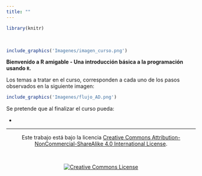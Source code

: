 ```yaml
---
title: ""
---
```


```r

library(knitr)
```

<br>

<div class = "row">

<div class = "col-md-6">

```r

include_graphics('Imagenes/imagen_curso.png')
```

</div>

<div class = "col-md-6">

__Bienvenido a R amigable - Una introducción básica a la programación usando `R`.__

Los temas a tratar en el curso, corresponden a cada uno de los pasos observados en la siguiente imagen:

```r

include_graphics('Imagenes/flujo_AD.png')
```

</div>

</div>

Se pretende que al finalizar el curso pueda:

  + 

<hr>

<section style="text-align: center;">Este trabajo está bajo la licencia <a rel="license" href="http://creativecommons.org/licenses/by-nc-sa/4.0/">Creative Commons Attribution-NonCommercial-ShareAlike 4.0 International License</a>.</section>

<br>

<section style="text-align: center;"><a rel="license" href="http://creativecommons.org/licenses/by-nc-sa/4.0/"><img alt="Creative Commons License" style="border-width:0" src="https://i.creativecommons.org/l/by-nc-sa/4.0/88x31.png" /></a><br/></section>
